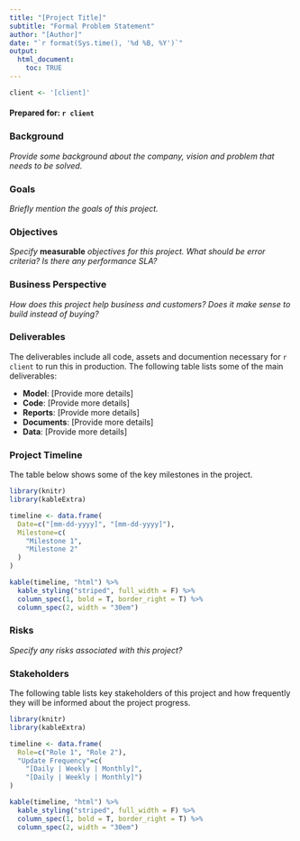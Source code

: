 ```yaml
---
title: "[Project Title]"
subtitle: "Formal Problem Statement"
author: "[Author]"
date: "`r format(Sys.time(), '%d %B, %Y')`"
output: 
  html_document:
    toc: TRUE
---
```

<style type="text/css">

h1.title {
  font-size: 38px;
  color: DarkRed;
  text-align: center;
}
h3.subtitle { 
    font-size: 24px;
  font-family: "Times New Roman", Times, serif;
  color: DarkRed;
  text-align: center;
}
h4.author, h3.subtitle { /* Header 4 - and the author and data headers use this too  */
    font-size: 18px;
  font-family: "Times New Roman", Times, serif;
  color: DarkRed;
  text-align: center;
}
h4.date { /* Header 4 - and the author and data headers use this too  */
  font-size: 18px;
  font-family: "Times New Roman", Times, serif;
  color: DarkBlue;
  text-align: center;
}
</style>

```r
client <- '[client]'
```

#### Prepared for: `r client`

### Background
*Provide some background about the company, vision and problem that needs to be solved.*

### Goals
*Briefly mention the goals of this project.* 

### Objectives
*Specify ***measurable** *objectives for this project.*
*What should be error criteria?*
*Is there any performance SLA?*

### Business Perspective
*How does this project help business and customers?*
*Does it make sense to build instead of buying?*

### Deliverables
The deliverables include all code, assets and documention necessary for `r client` to run this in production. The following table lists some of the main deliverables: 

* **Model**: [Provide more details]
* **Code**: [Provide more details]
* **Reports**: [Provide more details]
* **Documents**: [Provide more details]
* **Data**: [Provide more details] 

### Project Timeline
The table below shows some of the key milestones in the project. 

```r
library(knitr)
library(kableExtra)

timeline <- data.frame(
  Date=c("[mm-dd-yyyy]", "[mm-dd-yyyy]"),
  Milestone=c(
    "Milestone 1",
    "Milestone 2"
  )
)

kable(timeline, "html") %>%
  kable_styling("striped", full_width = F) %>%
  column_spec(1, bold = T, border_right = T) %>%
  column_spec(2, width = "30em")
```

### Risks
*Specify any risks associated with this project?*  

### Stakeholders
The following table lists key stakeholders of this project and how frequently they will be informed about the project progress. 

```r
library(knitr)
library(kableExtra)

timeline <- data.frame(
  Role=c("Role 1", "Role 2"),
  "Update Frequency"=c(
    "[Daily | Weekly | Monthly]",
    "[Daily | Weekly | Monthly]")
)

kable(timeline, "html") %>%
  kable_styling("striped", full_width = F) %>%
  column_spec(1, bold = T, border_right = T) %>%
  column_spec(2, width = "30em")
```

